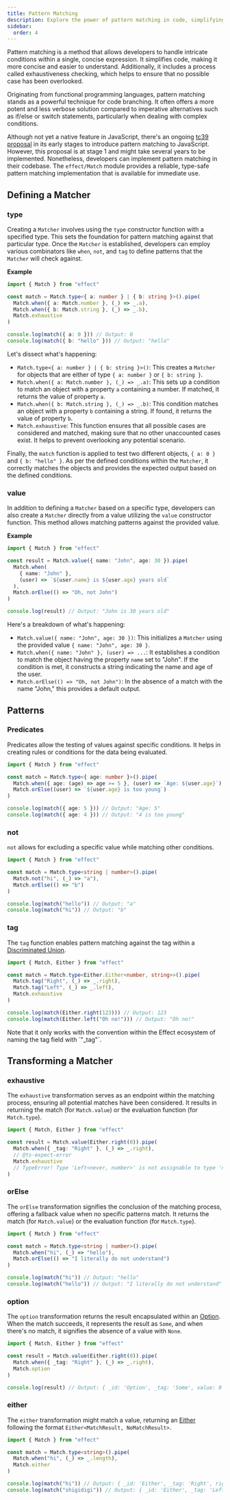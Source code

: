 ```yaml
---
title: Pattern Matching
description: Explore the power of pattern matching in code, simplifying complex conditions into concise expressions. Learn about exhaustiveness checking and discover how to implement pattern matching in JavaScript using the `effect/Match` module. Dive into defining matchers, patterns, predicates, and transformations for enhanced code branching and readability.
sidebar:
  order: 4
---
```



Pattern matching is a method that allows developers to handle intricate conditions within a single, concise expression. It simplifies code, making it more concise and easier to understand. Additionally, it includes a process called exhaustiveness checking, which helps to ensure that no possible case has been overlooked.

Originating from functional programming languages, pattern matching stands as a powerful technique for code branching. It often offers a more potent and less verbose solution compared to imperative alternatives such as if/else or switch statements, particularly when dealing with complex conditions.

Although not yet a native feature in JavaScript, there's an ongoing [tc39 proposal](https://github.com/tc39/proposal-pattern-matching) in its early stages to introduce pattern matching to JavaScript. However, this proposal is at stage 1 and might take several years to be implemented. Nonetheless, developers can implement pattern matching in their codebase. The `effect/Match` module provides a reliable, type-safe pattern matching implementation that is available for immediate use.

## Defining a Matcher

### type

Creating a `Matcher` involves using the `type` constructor function with a specified type. This sets the foundation for pattern matching against that particular type. Once the `Matcher` is established, developers can employ various combinators like `when`, `not`, and `tag` to define patterns that the `Matcher` will check against.

**Example**

```ts twoslash
import { Match } from "effect"

const match = Match.type<{ a: number } | { b: string }>().pipe(
  Match.when({ a: Match.number }, (_) => _.a),
  Match.when({ b: Match.string }, (_) => _.b),
  Match.exhaustive
)

console.log(match({ a: 0 })) // Output: 0
console.log(match({ b: "hello" })) // Output: "hello"
```

Let's dissect what's happening:

- `Match.type<{ a: number } | { b: string }>()`: This creates a `Matcher` for objects that are either of type `{ a: number }` or `{ b: string }`.
- `Match.when({ a: Match.number }, (_) => _.a)`: This sets up a condition to match an object with a property `a` containing a number. If matched, it returns the value of property `a`.
- `Match.when({ b: Match.string }, (_) => _.b)`: This condition matches an object with a property `b` containing a string. If found, it returns the value of property `b`.
- `Match.exhaustive`: This function ensures that all possible cases are considered and matched, making sure that no other unaccounted cases exist. It helps to prevent overlooking any potential scenario.

Finally, the `match` function is applied to test two different objects, `{ a: 0 }` and `{ b: "hello" }`. As per the defined conditions within the `Matcher`, it correctly matches the objects and provides the expected output based on the defined conditions.

### value

In addition to defining a `Matcher` based on a specific type, developers can also create a `Matcher` directly from a value utilizing the `value` constructor function. This method allows matching patterns against the provided value.

**Example**

```ts twoslash
import { Match } from "effect"

const result = Match.value({ name: "John", age: 30 }).pipe(
  Match.when(
    { name: "John" },
    (user) => `${user.name} is ${user.age} years old`
  ),
  Match.orElse(() => "Oh, not John")
)

console.log(result) // Output: "John is 30 years old"
```

Here's a breakdown of what's happening:

- `Match.value({ name: "John", age: 30 })`: This initializes a `Matcher` using the provided value `{ name: "John", age: 30 }`.
- `Match.when({ name: "John" }, (user) => ...`: It establishes a condition to match the object having the property `name` set to "John". If the condition is met, it constructs a string indicating the name and age of the user.
- `Match.orElse(() => "Oh, not John")`: In the absence of a match with the name "John," this provides a default output.

## Patterns

### Predicates

Predicates allow the testing of values against specific conditions. It helps in creating rules or conditions for the data being evaluated.

```ts twoslash
import { Match } from "effect"

const match = Match.type<{ age: number }>().pipe(
  Match.when({ age: (age) => age >= 5 }, (user) => `Age: ${user.age}`),
  Match.orElse((user) => `${user.age} is too young`)
)

console.log(match({ age: 5 })) // Output: "Age: 5"
console.log(match({ age: 4 })) // Output: "4 is too young"
```

### not

`not` allows for excluding a specific value while matching other conditions.

```ts twoslash
import { Match } from "effect"

const match = Match.type<string | number>().pipe(
  Match.not("hi", (_) => "a"),
  Match.orElse(() => "b")
)

console.log(match("hello")) // Output: "a"
console.log(match("hi")) // Output: "b"
```

### tag

The `tag` function enables pattern matching against the tag within a [Discriminated Union](https://www.typescriptlang.org/docs/handbook/typescript-in-5-minutes-func.html#discriminated-unions).

```ts twoslash
import { Match, Either } from "effect"

const match = Match.type<Either.Either<number, string>>().pipe(
  Match.tag("Right", (_) => _.right),
  Match.tag("Left", (_) => _.left),
  Match.exhaustive
)

console.log(match(Either.right(123))) // Output: 123
console.log(match(Either.left("Oh no!"))) // Output: "Oh no!"
```

<Aside type="caution" title="Tag Field Naming Convention">
  Note that it only works with the convention within the Effect ecosystem
  of naming the tag field with `"_tag"`.
</Aside>

## Transforming a Matcher

### exhaustive

The `exhaustive` transformation serves as an endpoint within the matching process, ensuring all potential matches have been considered. It results in returning the match (for `Match.value`) or the evaluation function (for `Match.type`).

```ts twoslash
import { Match, Either } from "effect"

const result = Match.value(Either.right(0)).pipe(
  Match.when({ _tag: "Right" }, (_) => _.right),
  // @ts-expect-error
  Match.exhaustive
  // TypeError! Type 'Left<never, number>' is not assignable to type 'never'
)
```

### orElse

The `orElse` transformation signifies the conclusion of the matching process, offering a fallback value when no specific patterns match. It returns the match (for `Match.value`) or the evaluation function (for `Match.type`).

```ts twoslash
import { Match } from "effect"

const match = Match.type<string | number>().pipe(
  Match.when("hi", (_) => "hello"),
  Match.orElse(() => "I literally do not understand")
)

console.log(match("hi")) // Output: "hello"
console.log(match("hello")) // Output: "I literally do not understand"
```

### option

The `option` transformation returns the result encapsulated within an [Option](/data-types/option). When the match succeeds, it represents the result as `Some`, and when there's no match, it signifies the absence of a value with `None`.

```ts twoslash
import { Match, Either } from "effect"

const result = Match.value(Either.right(0)).pipe(
  Match.when({ _tag: "Right" }, (_) => _.right),
  Match.option
)

console.log(result) // Output: { _id: 'Option', _tag: 'Some', value: 0 }
```

### either

The `either` transformation might match a value, returning an [Either](/data-types/either) following the format `Either<MatchResult, NoMatchResult>`.

```ts twoslash
import { Match } from "effect"

const match = Match.type<string>().pipe(
  Match.when("hi", (_) => _.length),
  Match.either
)

console.log(match("hi")) // Output: { _id: 'Either', _tag: 'Right', right: 2 }
console.log(match("shigidigi")) // Output: { _id: 'Either', _tag: 'Left', left: 'shigidigi' }
```
